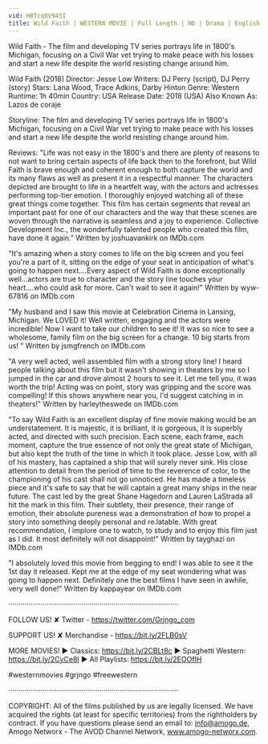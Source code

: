 ```yaml
---
vid: H8Tcq0V945I
title: Wild Faith | WESTERN MOVIE | Full Length | HD | Drama | English | Free Movie
---
```


Wild Faith - The film and developing TV series portrays life in 1800's Michigan, focusing on a Civil War vet trying to make peace with his losses and start a new life despite the world resisting change around him. 

Wild Faith (2018)
Director: Jesse Low
Writers: DJ Perry (script), DJ Perry (story)
Stars: Lana Wood, Trace Adkins, Darby Hinton 
Genre: Western
Runtime: 1h 40min
Country: USA
Release Date: 2018 (USA) 
Also Known As: Lazos de coraje 

Storyline: 
The film and developing TV series portrays life in 1800's Michigan, focusing on a Civil War vet trying to make peace with his losses and start a new life despite the world resisting change around him.

Reviews: 
"Life was not easy in the 1800's and there are plenty of reasons to not want to bring certain aspects of life back then to the forefront, but Wild Faith is brave enough and coherent enough to both capture the world and its many flaws as well as present it in a respectful manner. The characters depicted are brought to life in a heartfelt way, with the actors and actresses performing top-tier emotion. I thoroughly enjoyed watching all of these great things come together. This film has certain segments that reveal an important past for one of our characters and the way that these scenes are woven through the narrative is seamless and a joy to experience. Collective Development Inc., the wonderfully talented people who created this film, have done it again." Written by joshuavankirk on IMDb.com

"It's amazing when a story comes to life on the big screen and you feel you're a part of it, sitting on the edge of your seat in anticipation of what's going to happen next....Every aspect of Wild Faith is done exceptionally well...actors are true to character and the story line touches your heart....who could ask for more. Can't wait to see it again!" Written by wyw-67816 on IMDb.com

"My husband and I saw this movie at Celebration Cinema in Lansing, Michigan. We LOVED it! Well written, engaging and the actors were incredible! Now I want to take our children to see it! It was so nice to see a wholesome, family film on the big screen for a change. 10 big starts from us! " Written by jsmgfrench on IMDb.com

"A very well acted, well assembled film with a strong story line! I heard people talking about this film but it wasn't showing in theaters by me so I jumped in the car and drove almost 2 hours to see it. Let me tell you, it was worth the trip! Acting was on point, story was gripping and the score was compelling! If this shows anywhere near you, I'd suggest catching in in theaters!" Written by harleytheswede on IMDb.com

"To say Wild Faith is an excellent display of fine movie making would be an understatement. It is majestic, it is brilliant, it is gorgeous, it is superbly acted, and directed with such precision. Each scene, each frame, each moment, capture the true essence of not only the great state of Michigan, but also kept the truth of the time in which it took place. Jesse Low, with all of his mastery, has captained a ship that will surely never sink. His close attention to detail from the period of time to the reverence of color, to the championing of his cast shall not go unnoticed. He has made a timeless piece and it's safe to say that he will captain a great many ships in the near future. The cast led by the great Shane Hagedorn and Lauren LaStrada all hit the mark in this film. Their subtlety, their presence, their range of emotion, their absolute pureness was a demonstration of how to propel a story into something deeply personal and re.latable. With great recommendation, I implore one to watch, to study and to enjoy this film just as I did. It most definitely will not disappoint!" Written by tayghazi on IMDb.com

"I absolutely loved this movie from begging to end! I was able to see it the 1st day it released. Kept me at the edge of my seat wondering what was going to happen next. Definitely one the best films I have seen in awhile, very well done!" Written by kappayear on IMDb.com

····················································································

FOLLOW US!
✘ Twitter - https://twitter.com/Grjngo_com

SUPPORT US!
✘ Merchandise - https://bit.ly/2FLB0sV

MORE MOVIES! 
► Classics: https://bit.ly/2CBLt8c 
► Spaghetti Western: https://bit.ly/2CyCe8I 
► All Playlists: https://bit.ly/2EOOfIH 

#westernmovies #grjngo #freewestern

····················································································

COPYRIGHT: All of the films published by us are legally licensed. We have acquired the rights (at least for specific territories) from the rightholders by contract. If you have questions please send an email to: info@amogo.de, Amogo Networx - The AVOD Channel Network, www.amogo-networx.com.
